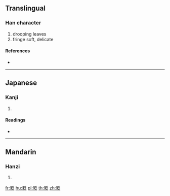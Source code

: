 {{character info/new}}
==Translingual==

===Han character===
{{Han char|rn=100|rad=生|as=07|sn=12|four=|canj=MOHQM|ids=⿺豕生}}

# drooping leaves
# fringe soft, delicate

====References====
* {{Han ref|kx=0755.120|dkj=21687|dj=1165.090|hdz=42578.040|uh=7524|ud=29988}}

----

==Japanese==

===Kanji===
{{ja-kanji|grade=|rs=生07}}

# {{defn|lang=ja|sort=生07}}

====Readings====
* {{ja-readings|on=[[ずい]] (zui), [[に]] (ni)|kun=|nanori=}}

----

==Mandarin==

===Hanzi===
{{cmn-hanzi|pin=[[ruí]] ([[rui2]])|wg=jui<sup>2</sup>}}

# {{defn|lang=cmn|sort=生07}}

[[fr:甤]]
[[hu:甤]]
[[pl:甤]]
[[th:甤]]
[[zh:甤]]